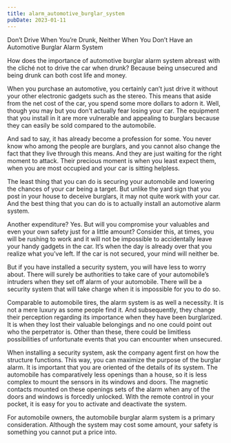 ```yaml
---
title: alarm_automotive_burglar_system
pubDate: 2023-01-11
---
```


Don’t Drive When You’re Drunk, Neither When You Don’t Have an Automotive Burglar Alarm System


How does the importance of automotive burglar alarm system abreast with the cliché not to drive the car when drunk? Because being unsecured and being drunk can both cost life and money.

When you purchase an automotive, you certainly can’t just drive it without your other electronic gadgets such as the stereo. This means that aside from the net cost of the car, you spend some more dollars to adorn it. Well, though you may but you don’t actually fear losing your car. The equipment that you install in it are more vulnerable and appealing to burglars because they can easily be sold compared to the automobile. 

And sad to say, it has already become a profession for some. You never know who among the people are burglars, and you cannot also change the fact that they live through this means. And they are just waiting for the right moment to attack. Their precious moment is when you least expect them, when you are most occupied and your car is sitting helpless.

The least thing that you can do is securing your automobile and lowering the chances of your car being a target. But unlike the yard sign that you post in your house to deceive burglars, it may not quite work with your car. And the best thing that you can do is to actually install an automotive alarm system. 

Another expenditure? Yes. But will you compromise your valuables and even your own safety just for a little amount? Consider this, at times, you will be rushing to work and it will not be impossible to accidentally leave your handy gadgets in the car. It’s when the day is already over that you realize what you’ve left. If the car is not secured, your mind will neither be.

But if you have installed a security system, you will have less to worry about. There will surely be authorities to take care of your automobile’s intruders when they set off alarm of your automobile. There will be a security system that will take charge when it is impossible for you to do so.

Comparable to automobile tires, the alarm system is as well a necessity. It is not a mere luxury as some people find it. And subsequently, they change their perception regarding its importance when they have been burglarized. It is when they lost their valuable belongings and no one could point out who the perpetrator is. Other than these, there could be limitless possibilities of unfortunate events that you can encounter when unsecured. 

When installing a security system, ask the company agent first on how the structure functions. This way, you can maximize the purpose of the burglar alarm. It is important that you are oriented of the details of its system. The automobile has comparatively less openings than a house, so it is less complex to mount the sensors in its windows and doors. The magnetic contacts mounted on these openings sets of the alarm when any of the doors and windows is forcedly unlocked. With the remote control in your pocket, it is easy for you to activate and deactivate the system. 

For automobile owners, the automobile burglar alarm system is a primary consideration. Although the system may cost some amount, your safety is something you cannot put a price into.